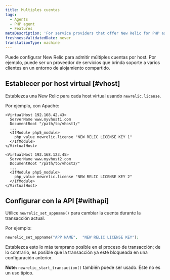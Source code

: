 ```yaml
---
title: Multiples cuentas
tags:
  - Agents
  - PHP agent
  - Features
metaDescription: 'For service providers that offer New Relic for PHP as a service for multiple clients on a single system, or for individual users who have multiple accounts.'
freshnessValidatedDate: never
translationType: machine
---
```


Puede configurar New Relic para admitir múltiples cuentas por host. Por ejemplo, puede ser un proveedor de servicios que brinda soporte a varios clientes en un entorno de alojamiento compartido.

## Establecer por host virtual [#vhost]

Establezca una New Relic <InlinePopover type="licenseKey"/>para cada host virtual usando `newrelic.license`.

Por ejemplo, con Apache:

```apacheconf
<VirtualHost 192.168.42.43>
  ServerName www.myvhost1.com
  DocumentRoot "/path/to/vhost1/"
  ...
  <IfModule php5_module>
    php_value newrelic.license "NEW RELIC LICENSE KEY 1"
  </IfModule>
</VirtualHost>

<VirtualHost 192.168.123.45>
  ServerName www.myvhost2.com
  DocumentRoot "/path/to/vhost2/"
  ...
  <IfModule php5_module>
    php_value newrelic.license "NEW RELIC LICENSE KEY 2"
  </IfModule>
</VirtualHost>
```

## Configurar con la API [#withapi]

Utilice `newrelic_set_appname()` para cambiar la cuenta durante la transacción actual.

Por ejemplo:

```php
newrelic_set_appname("APP NAME",  "NEW RELIC LICENSE KEY");
```

Establezca esto lo más temprano posible en el proceso de transacción; de lo contrario, es posible que la transacción ya esté bloqueada en una configuración anterior.

<DNT>**Note:**</DNT> `newrelic_start_transaction()` también puede ser usado. Este no es un uso típico.